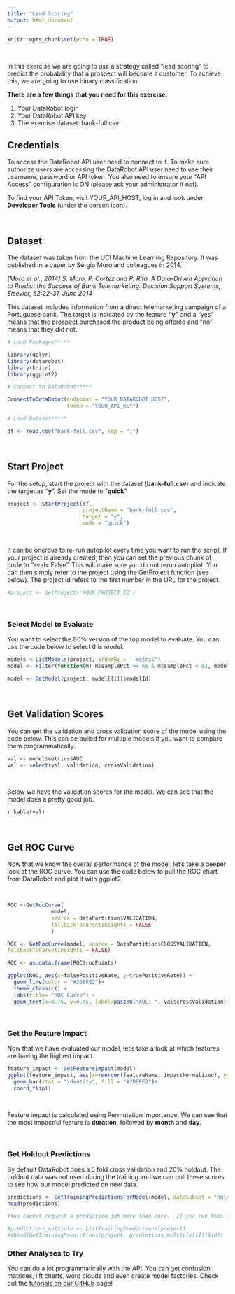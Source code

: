 ```yaml
---
title: "Lead Scoring"
output: html_document
---
```


```r
knitr::opts_chunk$set(echo = TRUE)
```

&nbsp;

In this exercise we are going to use a strategy called “lead scoring” to predict the probability that a prospect will become a customer. To achieve this, we are going to use binary classification.

**There are a few things that you need for this exercise:** 

1. Your DataRobot login 
2. Your DataRobot API key
3. The exercise dataset:  bank-full.csv

## Credentials
To access the DataRobot API user need to connect to it. To make sure authorize users are accessing the DataRobot API user need to use their username, password or API token. You also need to ensure your "API Access" configuration is ON (please ask your administrator if not).

To find your API Token, visit YOUR_API_HOST, log in and look under **Developer Tools** (under the person icon).

&nbsp;

## Dataset

The dataset was taken from the UCI Machine Learning Repository.  It was published in a paper by Sérgio Moro and colleagues in 2014. 

*[Moro et al., 2014] S. Moro, P. Cortez and P. Rita. A Data-Driven Approach to Predict the Success of Bank Telemarketing. Decision Support Systems, Elsevier, 62:22-31, June 2014*

This dataset includes information from a direct telemarketing campaign of a Portuguese bank.  The target is indicated by the feature **“y”** and a “yes” means that the prospect purchased the product being offered and “no” means that they did not. 


```r
# Load Packages*****

library(dplyr)
library(datarobot)
library(knitr)
library(ggplot2)

# Connect to DataRobot*****

ConnectToDataRobot(endpoint = "YOUR_DATAROBOT_HOST", 
                   token = "YOUR_API_KEY")

# Load Dataset*****

df <- read.csv("bank-full.csv", sep = ";")
```

&nbsp;

## Start Project

For the setup, start the project with the dataset (**bank-full.csv**) and indicate the target as “**y**”.  Set the mode to "**quick**".   


```r
project <- StartProject(df,
                        projectName = "bank-full.csv",
                        target = "y",
                        mode = "quick")

```

&nbsp;

It can be onerous to re-run autopilot every time you want to run the script.  If your project is already  created, then you can set the previous chunk of code to "eval= False".  This will make sure you do not rerun autopilot.  You can then simply refer to the project using the GetProject function (see below).  The project id refers to the first number in the URL for the project. 

```r
#project <- GetProject('YOUR_PROJECT_ID')
```

&nbsp;

### Select Model to Evaluate

You want to select the 80% version of the top model to evaluate.  You can use the code below to select this model. 

```r

models <-ListModels(project, orderBy = '-metric')
model <- Filter(function(m) m$samplePct >= 65 & m$samplePct < 81, models)

model <- GetModel(project, model[[1]]$modelId)

```

&nbsp;

## Get Validation Scores

You can get the validation and cross validation score of the model using the code below.  This can be pulled for multiple models if you want to compare them programmatically.


```r
val <- model$metrics$AUC
val <- select(val, validation, crossValidation)
```

&nbsp;

Below we have the validation scores for the model. We can see that the model does a pretty good job. 

`r kable(val)`

&nbsp;

## Get ROC Curve

Now that we know the overall performance of the model, let's take a deeper look at the ROC curve.  You can use the code below to pull the ROC chart from DataRobot and plot it with ggplot2. 

&nbsp;

```r
ROC <-GetRocCurve(
              model,
              source = DataPartition$VALIDATION,
              fallbackToParentInsights = FALSE
              )

ROC <- GetRocCurve(model, source = DataPartition$CROSSVALIDATION,
fallbackToParentInsights = FALSE)

ROC <- as.data.frame(ROC$rocPoints)

ggplot(ROC, aes(x=falsePositiveRate, y=truePositiveRate)) +
  geom_line(color = "#2D8FE2")+
  theme_classic() +
  labs(title= "ROC Curve") + 
  geom_text(x=0.75, y=0.35, label=paste0("AUC: ", val$crossValidation))
```

&nbsp;

### Get the Feature Impact

Now that we have evaluated our model, let's take a look at which features are having the highest impact. 

```r
feature_impact <- GetFeatureImpact(model)
ggplot(feature_impact, aes(x=reorder(featureName, impactNormalized), y=impactNormalized)) + 
  geom_bar(stat = "identity", fill = "#2D8FE2")+
  coord_flip() 
```

&nbsp;

Feature impact is calculated using Permutation Importance.  We can see that the most impactful feature is **duration**, followed by **month** and **day**. 


&nbsp;

### Get Holdout Predictions

By default DataRobot does a 5 fold cross validation and 20% holdout.  The holdout data was not used during the training and we can pull these scores to see how our model predicted on new data. 

```r
predictions <- GetTrainingPredictionsForModel(model, dataSubset = "holdout")
head(predictions)

#You cannot request a prediction job more than once.  If you run this file multiple times, then comment out the other code in this chunk and uncomment the following code. 

#predictions_multiple <- ListTrainingPredictions(project)
#$head(GetTrainingPredictions(project, predictions_multiple[[1]]$id)) 
```


### Other Analyses to Try

You can do a lot programmatically with the API.  You can get confusion matrices, lift charts, word clouds and even create model factories.  Check out the [tutorials on our GitHub](https://github.com/datarobot-community/tutorials-for-data-scientists) page! 


